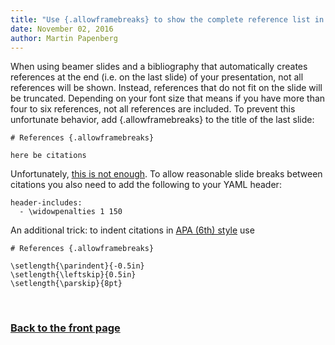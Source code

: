 ```yaml
---
title: "Use {.allowframebreaks} to show the complete reference list in Beamer slides"
date: November 02, 2016
author: Martin Papenberg
---
```


When using beamer slides and a bibliography that automatically creates references at
the end (i.e. on the last slide) of your presentation, not all references will be
shown. Instead, references that do not fit on the slide will be truncated. Depending
on your font size that means if you have more than four to six references, not all
references are included. To prevent this unfortunate behavior, add
{.allowframebreaks} to the title of the last slide:

```
# References {.allowframebreaks}

here be citations
```

Unfortunately,
[this is not enough](http://stackoverflow.com/questions/35677857/references-truncated-in-beamer-presentation-prepared-in-knitr-rmarkdown/35684375). To
allow reasonable slide breaks between citations you also need to add the following to
your YAML header:

```
header-includes:
  - \widowpenalties 1 150
```

An additional trick: to indent citations in [APA (6th) style](http://apastyle.org/) use

```
# References {.allowframebreaks}

\setlength{\parindent}{-0.5in}
\setlength{\leftskip}{0.5in}
\setlength{\parskip}{8pt}
```

&nbsp;

### <a href="index.html">Back to the front page</a>

&nbsp;
